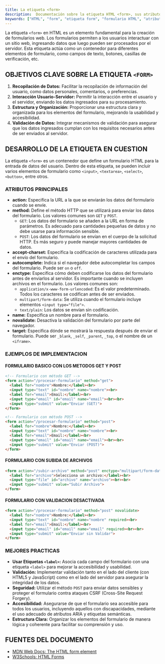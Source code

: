```yaml
---
title: La etiqueta <form>
description:  Documentación sobre la etiqueta HTML <form>, sus atributos, usos y mejores prácticas.
keywords: ["HTML", "form", "etiqueta form", "formulario HTML", "atributos form", "métodos form", "envío de datos", "validación form"]
---
```


La etiqueta `<form>` en HTML es un elemento fundamental para la creación de formularios web. Los formularios permiten a los usuarios interactuar con un sitio web, ingresando datos que luego pueden ser procesados por el servidor. Esta etiqueta actúa como un contenedor para diferentes elementos de formulario, como campos de texto, botones, casillas de verificación, etc.

## OBJETIVOS CLAVE SOBRE LA ETIQUETA `<FORM>`

1.  **Recopilación de Datos:** Facilitar la recopilación de información del usuario, como datos personales, comentarios, o preferencias.
2.  **Interacción Usuario-Servidor:** Permitir la interacción entre el usuario y el servidor, enviando los datos ingresados para su procesamiento.
3.  **Estructura y Organización:** Proporcionar una estructura clara y organizada para los elementos del formulario, mejorando la usabilidad y accesibilidad.
4.  **Validación de Datos:** Integrar mecanismos de validación para asegurar que los datos ingresados cumplan con los requisitos necesarios antes de ser enviados al servidor.

## DESARROLLO DE LA ETIQUETA EN CUESTION

La etiqueta `<form>` es un contenedor que define un formulario HTML para la entrada de datos del usuario. Dentro de esta etiqueta, se pueden incluir varios elementos de formulario como `<input>`, `<textarea>`, `<select>`, `<button>`, entre otros.

### ATRIBUTOS PRINCIPALES

*   **action:** Especifica la URL a la que se enviarán los datos del formulario cuando se envíe.
*   **method:** Define el método HTTP que se utilizará para enviar los datos del formulario. Los valores comunes son `GET` y `POST`.
    *   `GET`: Los datos del formulario se añaden a la URL en forma de parámetros. Es adecuado para cantidades pequeñas de datos y no debe usarse para información sensible.
    *   `POST`: Los datos del formulario se envían en el cuerpo de la solicitud HTTP. Es más seguro y puede manejar mayores cantidades de datos.
*   **accept-charset:** Especifica la codificación de caracteres utilizada para el envío del formulario.
*   **autocomplete:** Indica si el navegador debe autocompletar los campos del formulario. Puede ser `on` o `off`.
*   **enctype:** Especifica cómo deben codificarse los datos del formulario antes de enviarlos al servidor. Es importante cuando se incluyen archivos en el formulario. Los valores comunes son:
    *   `application/x-www-form-urlencoded`: Es el valor predeterminado. Todos los caracteres se codifican antes de ser enviados.
    *   `multipart/form-data`: Se utiliza cuando el formulario incluye elementos `<input type="file">`.
    *   `text/plain`: Los datos se envían sin codificación.
*   **name:** Especifica un nombre para el formulario.
*   **novalidate:** Desactiva la validación del formulario por parte del navegador.
*   **target:** Especifica dónde se mostrará la respuesta después de enviar el formulario. Puede ser `_blank`, `_self`, `_parent`, `_top`, o el nombre de un `<iframe>`.

### EJEMPLOS DE IMPLEMENTACION

#### FORMULARIO BASICO CON LOS METODOS GET Y POST

```html
<!-- Formulario con método GET -->
<form action="/procesar-formulario" method="get">
  <label for="nombre">Nombre:</label><br>
  <input type="text" id="nombre" name="nombre"><br>
  <label for="email">Email:</label><br>
  <input type="email" id="email" name="email"><br><br>
  <input type="submit" value="Enviar (GET)">
</form>

<!-- Formulario con método POST -->
<form action="/procesar-formulario" method="post">
  <label for="nombre">Nombre:</label><br>
  <input type="text" id="nombre" name="nombre"><br>
  <label for="email">Email:</label><br>
  <input type="email" id="email" name="email"><br><br>
  <input type="submit" value="Enviar (POST)">
</form>
```

#### FORMULARIO CON SUBIDA DE ARCHIVOS

```html
<form action="/subir-archivo" method="post" enctype="multipart/form-data">
  <label for="archivo">Selecciona un archivo:</label><br>
  <input type="file" id="archivo" name="archivo"><br><br>
  <input type="submit" value="Subir Archivo">
</form>
```

#### FORMULARIO CON VALIDACION DESACTIVADA

```html
<form action="/procesar-formulario" method="post" novalidate>
  <label for="nombre">Nombre:</label><br>
  <input type="text" id="nombre" name="nombre" required><br>
  <label for="email">Email:</label><br>
  <input type="email" id="email" name="email" required><br><br>
  <input type="submit" value="Enviar sin Validar">
</form>
```

### MEJORES PRACTICAS

*   **Usar Etiquetas `<label>`:** Asocia cada campo del formulario con una etiqueta `<label>` para mejorar la accesibilidad y usabilidad.
*   **Validación:** Implementar validación tanto en el lado del cliente (con HTML5 y JavaScript) como en el lado del servidor para asegurar la integridad de los datos.
*   **Seguridad:** Utilizar el método `POST` para enviar datos sensibles y proteger el formulario contra ataques CSRF (Cross-Site Request Forgery).
*   **Accesibilidad:** Asegurarse de que el formulario sea accesible para todos los usuarios, incluyendo aquellos con discapacidades, mediante el uso adecuado de atributos ARIA y etiquetas semánticas.
*   **Estructura Clara:** Organizar los elementos del formulario de manera lógica y coherente para facilitar su comprensión y uso.

## FUENTES DEL DOCUMENTO

*   [MDN Web Docs: The HTML form element](https://developer.mozilla.org/en-US/docs/Web/HTML/Element/form)
*   [W3Schools: HTML Forms](https://www.w3schools.com/html/html_forms.asp)